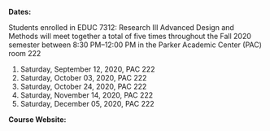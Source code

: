 **Dates:** 

Students enrolled in EDUC 7312: Research III Advanced Design and Methods will meet together a total of five times throughout the Fall 2020 semester between 8:30 PM--12:00 PM in the Parker Academic Center (PAC) room 222
  
  1. Saturday, September 12, 2020, PAC 222
  2. Saturday, October 03, 2020, PAC 222
  3. Saturday, October 24, 2020, PAC 222
  4. Saturday, November 14, 2020, PAC 222
  5. Saturday, December 05, 2020, PAC 222

<!-- LOCATION -->
<!-- **Location:** PAC 222 & 224   -->
**Course Website:** \texttt{\href{https://mycourses.umhb.edu/courses/23599}{myCourses}}